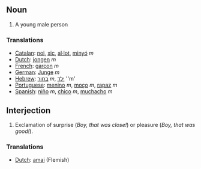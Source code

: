 ==Noun==
#A young male person

===Translations===
*[[Catalan]]: [[noi]], [[xic]], [[al·lot]], [[minyó]] ''m''
*[[Dutch]]: [[jongen]] ''m''
*[[French]]: [[garçon]] ''m''
*[[German]]: [[Junge]] ''m''
*[[Hebrew]]: [[בחור]] ''m'', [[ילד]] ''m'
*[[Portuguese]]: [[menino]] ''m'', [[moço]] ''m'', [[rapaz]] ''m''
*[[Spanish]]: [[niño]] ''m'', [[chico]] ''m'', [[muchacho]] ''m''

==Interjection==
#Exclamation of surprise (''Boy, that was close!'') or pleasure (''Boy, that was good!'').

===Translations===
*[[Dutch]]: [[amai]] (Flemish)